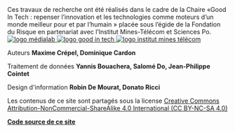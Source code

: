 <div className="column">
Ces travaux de recherche ont été réalisés dans le cadre de la Chaire «Good In Tech : repenser l’innovation et les technologies comme moteurs d’un monde meilleur pour et par l’humain » placée sous l’égide de la Fondation du Risque en partenariat avec l’Institut Mines-Télécom et Sciences Po.

<div className="logos-container">
  <a target="blank" rel="noopener" href="https://www.medialab.sciencespo.fr">
    <img src="https://medialab.sciencespo.fr/img/cover-twitter.png" alt="logo médialab"/>
  </a>
  <a target="blank" rel="noopener" href="https://www.goodintech.org/?lng=fr">
    <img src="https://www.goodintech.org/uploads/1580497528960-Logo.png" alt="logo good in tech"/>
  </a>
  <a target="blank" rel="noopener" href="https://www.imt.fr/">
    <img src="https://upload.wikimedia.org/wikipedia/commons/b/b0/IMT_logo_2017.png" alt="logo institut mines télécom"/>
  </a>
</div>
</div>

<div className="column">

Auteurs **Maxime Crépel, Dominique Cardon**

Traitement de données **Yannis Bouachera, Salomé Do, Jean-Philippe Cointet**

Design d'information **Robin De Mourat, Donato Ricci**

Les contenus de ce site sont partagés sous la license [Creative Commons Attribution-NonCommercial-ShareAlike 4.0 International (CC BY-NC-SA 4.0) ](https://creativecommons.org/licenses/by-nc-sa/4.0/)

**[Code source de ce site](https://github.com/medialab/carnet-algopresse)**

</div>